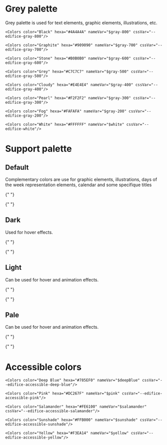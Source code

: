 
<Meta title="Design Tokens/Colors/Common" />

<style>
  {`
      * {box-sizing: border-box;}
      .h2, .h3 {margin-top: 50px;border-bottom: 0;}
      .flex {display: flex;gap: 24px;flex-wrap: wrap;justify-content: flex-start;}
      .ctn-card {width:240px; box-shadow: 0px 2px 6px 0px #00000026;border-radius: 8px;}
      .name-color {font-weight: bold;}
      .name-color, .hexa-color, .variable {margin: 0;line-height: 24px;font-size: 14px;}
      .background-color {height: 100px;border-radius: 8px 8px 0 0;}
      .description-color {padding: 16px;border-radius: 0 0 8px 8px;background: #FFFFFF;}
  `}
</style>

# Grey palette

Grey palette is used for text elements, graphic elements, illustrations, etc.

<div className="ctn">
  <div className="flex">
    <Colors color="Darkness" hexa="#000000" nameVar="$black" cssVar="--edifice-black" />

    <Colors color="Black" hexa="#4A4A4A" nameVar="$gray-800" cssVar="--edifice-gray-800"/>

    <Colors color="Graphite" hexa="#909090" nameVar="$gray-700" cssVar="--edifice-gray-700"/>

    <Colors color="Stone" hexa="#B0B0B0" nameVar="$gray-600" cssVar="--edifice-gray-600"/>

    <Colors color="Grey" hexa="#C7C7C7" nameVar="$gray-500" cssVar="--edifice-gray-500"/>

    <Colors color="Cloudy" hexa="#E4E4E4" nameVar="$gray-400" cssVar="--edifice-gray-400"/>

    <Colors color="Pearl" hexa="#F2F2F2" nameVar="$gray-300" cssVar="--edifice-gray-300"/>

    <Colors color="Fog" hexa="#FAFAFA" nameVar="$gray-200" cssVar="--edifice-gray-200"/>

    <Colors color="White" hexa="#FFFFFF" nameVar="$white" cssVar="--edifice-white"/>

  </div>
</div>

# Support palette

## Default

Complementary colors are use for graphic elements, illustrations, days of the
week representation elements, calendar and some specifique titles

<div className="flex">
  <Colors color="Error" hexa="#E13A3A" nameVar="$danger" cssVar="--edifice-danger" />

{" "}

<Colors
  color="Warning"
  hexa="#F59700"
  nameVar="$warning"
  cssVar="--edifice-warning"
/>

{" "}

<Colors
  color="Success"
  hexa="#7DBF85"
  nameVar="$success"
  cssVar="--edifice-success"
/>

  <Colors color="Information" hexa="#4BAFD5" nameVar="$info" cssVar="--edifice-info"/>
</div>

## Dark

Used for hover effects.

<div className="flex">
  <Colors color="Error" hexa="#D12A2A" nameVar="$danger-900" cssVar="--edifice-danger-900"/>

{" "}

<Colors
  color="Warning"
  hexa="#E58D00"
  nameVar="$warning-900"
  cssVar="--edifice-warning-900"
/>

{" "}

<Colors
  color="Success"
  hexa="#70A977"
  nameVar="$success-900"
  cssVar="--edifice-success-900"
/>

  <Colors color="Information" hexa="#3499BF" nameVar="$info-900" cssVar="--edifice-info-900"/>
</div>

## Light

Can be used for hover and animation effects.

<div className="flex">
  <Colors color="Error" hexa="#f3a6a6" nameVar="$danger-300" cssVar="--edifice-danger-300" />

{" "}

<Colors
  color="Warning"
  hexa="#f2c987"
  nameVar="$warning-300"
  cssVar="--edifice-warning-300"
/>

{" "}

<Colors
  color="Success"
  hexa="#bbe1bf"
  nameVar="$success-300"
  cssVar="--edifice-success-300"
/>

  <Colors color="Information" hexa="#acd6e6" nameVar="$info-300" cssVar="--edifice-info-300" />
</div>

## Pale

Can be used for hover and animation effects.

<div className="flex">
  <Colors color="Error" hexa="#ffe9e9" nameVar="$danger-200" cssVar="--edifice-danger-200"/>

{" "}

<Colors
  color="Warning"
  hexa="#fdecd2"
  nameVar="$warning-200"
  cssVar="--edifice-warning-200"
/>

{" "}

<Colors
  color="Success"
  hexa="#daf1dd"
  nameVar="$success-200"
  cssVar="--edifice-success-200"
/>

  <Colors color="Information" hexa="#d7e8ee" nameVar="$info-200" cssVar="--edifice-info-200"/>
</div>

# Accessible colors

 <div className="ctn">
  <div className="flex">
    <Colors color="Blue" hexa="#648FFF" nameVar="$blue" cssVar="--edifice-accessible-blue"/>

    <Colors color="Deep Blue" hexa="#785EF0" nameVar="$deepBlue" cssVar="--edifice-accessible-deep-blue"/>

    <Colors color="Pink" hexa="#DC267F" nameVar="$pink" cssVar="--edifice-accessible-pink"/>

    <Colors color="Salamander" hexa="#FE6100" nameVar="$salamander" cssVar="--edifice-accessible-salamander"/>

    <Colors color="Sunshade" hexa="#FFB000" nameVar="$sunshade" cssVar="--edifice-accessible-sunshade"/>

    <Colors color="Yellow" hexa="#F3EA14" nameVar="$yellow" cssVar="--edifice-accessible-yellow"/>

  </div>
</div>
